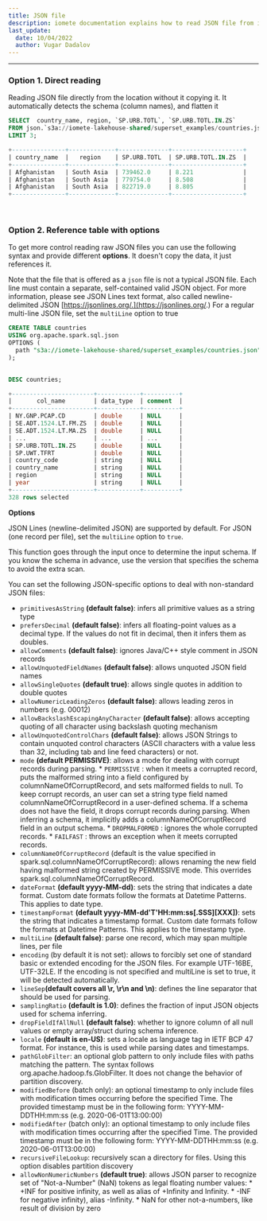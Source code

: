 ```yaml
---
title: JSON file
description: iomete documentation explains how to read JSON file from its source without copying it
last_update:
  date: 10/04/2022
  author: Vugar Dadalov
---
```


___


### Option 1. Direct reading

Reading JSON file directly from the location without it copying it. It automatically detects the schema (column names), and flatten it

```sql
SELECT  country_name, region, `SP.URB.TOTL`, `SP.URB.TOTL.IN.ZS`
FROM json.`s3a://iomete-lakehouse-shared/superset_examples/countries.json` 
LIMIT 3;

+---------------+-------------+--------------+--------------------+
| country_name  |   region    | SP.URB.TOTL  | SP.URB.TOTL.IN.ZS  |
+---------------+-------------+--------------+--------------------+
| Afghanistan   | South Asia  | 739462.0     | 8.221              |
| Afghanistan   | South Asia  | 779754.0     | 8.508              |
| Afghanistan   | South Asia  | 822719.0     | 8.805              |
+---------------+-------------+--------------+--------------------+
```
<br/>

###  Option 2. Reference table with options 

To get more control reading raw JSON files you can use the following syntax and provide different **options**. It doesn't copy the data, it just references it.

Note that the file that is offered as a `json` file is not a typical JSON file. Each line must contain a separate, self-contained valid JSON object.  For more information, please see JSON Lines text format, also called newline-delimited JSON [https://jsonlines.org/.](https://jsonlines.org/.) For a regular multi-line JSON file, set the `multiLine` option to true


```sql
CREATE TABLE countries
USING org.apache.spark.sql.json
OPTIONS (
  path "s3a://iomete-lakehouse-shared/superset_examples/countries.json"
);

  
DESC countries;

+-----------------------+------------+----------+
|       col_name        | data_type  | comment  |
+-----------------------+------------+----------+
| NY.GNP.PCAP.CD        | double     | NULL     |
| SE.ADT.1524.LT.FM.ZS  | double     | NULL     |
| SE.ADT.1524.LT.MA.ZS  | double     | NULL     |
| ...                   | ...        | ...      |
| SP.URB.TOTL.IN.ZS     | double     | NULL     |
| SP.UWT.TFRT           | double     | NULL     |
| country_code          | string     | NULL     |
| country_name          | string     | NULL     |
| region                | string     | NULL     |
| year                  | string     | NULL     |
+-----------------------+------------+----------+
328 rows selected
```

**Options** 

JSON Lines (newline-delimited JSON) are supported by default. For JSON (one record per file), set the `multiLine` option to `true`.

This function goes through the input once to determine the input schema. If you know the schema in advance, use the version that specifies the schema to avoid the extra scan.

You can set the following JSON-specific options to deal with non-standard JSON files:


  * `primitivesAsString` **(default false)**: infers all primitive values as a string type
  *  `prefersDecimal` **(default false)**: infers all floating-point values as a decimal type. If the values do not fit in decimal, then it infers them as doubles.
  *  `allowComments` **(default false)**: ignores Java/C++ style comment in JSON records
  *  `allowUnquotedFieldNames` **(default false)**: allows unquoted JSON field names
  *  `allowSingleQuotes` **(default true)**: allows single quotes in addition to double quotes
  *  `allowNumericLeadingZeros` **(default false)**: allows leading zeros in numbers (e.g. 00012)
  *  `allowBackslashEscapingAnyCharacter` **(default false)**: allows accepting quoting of all character using backslash quoting mechanism
  *  `allowUnquotedControlChars` **(default false)**: allows JSON Strings to contain unquoted control characters (ASCII characters with a value less than 32, including tab and line feed characters) or not.
  *  `mode` **(default PERMISSIVE)**: allows a mode for dealing with corrupt records during parsing.
    *  `PERMISSIVE` : when it meets a corrupted record, puts the malformed string into a field configured by columnNameOfCorruptRecord, and sets malformed fields to null. To keep corrupt records, an user can set a string type field named columnNameOfCorruptRecord in a user-defined schema. If a schema does not have the field, it drops corrupt records during parsing. When inferring a schema, it implicitly adds a columnNameOfCorruptRecord field in an output schema.
    *  `DROPMALFORMED` : ignores the whole corrupted records.
    *  `FAILFAST` : throws an exception when it meets corrupted records.
  *  `columnNameOfCorruptRecord` (default is the value specified in spark.sql.columnNameOfCorruptRecord): allows renaming the new field having malformed string created by PERMISSIVE mode. This overrides spark.sql.columnNameOfCorruptRecord.
  *  `dateFormat` **(default yyyy-MM-dd)**: sets the string that indicates a date format. Custom date formats follow the formats at Datetime Patterns. This applies to date type.
  *  `timestampFormat` **(default yyyy-MM-dd'T'HH:mm:ss[.SSS][XXX])**: sets the string that indicates a timestamp format. Custom date formats follow the formats at Datetime Patterns. This applies to the timestamp type.
  *  `multiLine` **(default false)**: parse one record, which may span multiple lines, per file
  *  `encoding` (by default it is not set): allows to forcibly set one of standard basic or extended encoding for the JSON files. For example UTF-16BE, UTF-32LE. If the encoding is not specified and multiLine is set to true, it will be detected automatically.
  *  `lineSep`**(default covers all \r, \r\n and \n)**: defines the line separator that should be used for parsing.
  *  `samplingRatio` **(default is 1.0)**: defines the fraction of input JSON objects used for schema inferring.
  *  `dropFieldIfAllNull` **(default false)**: whether to ignore column of all null values or empty array/struct during schema inference.
  *  `locale` **(default is en-US)**: sets a locale as language tag in IETF BCP 47 format. For instance, this is used while parsing dates and timestamps.
  *  `pathGlobFilter`: an optional glob pattern to only include files with paths matching the pattern. The syntax follows org.apache.hadoop.fs.GlobFilter. It does not change the behavior of partition discovery.
  *  `modifiedBefore` (batch only): an optional timestamp to only include files with modification times occurring before the specified Time. The provided timestamp must be in the following form: YYYY-MM-DDTHH:mm:ss (e.g. 2020-06-01T13:00:00)
  *  `modifiedAfter` (batch only): an optional timestamp to only include files with modification times occurring after the specified Time. The provided timestamp must be in the following form: YYYY-MM-DDTHH:mm:ss (e.g. 2020-06-01T13:00:00)
  *  `recursiveFileLookup`: recursively scan a directory for files. Using this option disables partition discovery
  *  `allowNonNumericNumbers` **(default true)**: allows JSON parser to recognize set of "Not-a-Number" (NaN) tokens as legal floating number values:
    * +INF for positive infinity, as well as alias of +Infinity and Infinity.
    * -INF for negative infinity), alias -Infinity.
    * NaN for other not-a-numbers, like result of division by zero